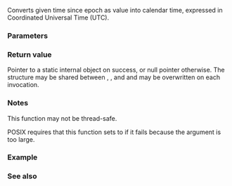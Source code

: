{{cpp/title|gmtime}}
{{cpp/chrono/c/navbar}}
{{ddcl|header=ctime|
std::tm* gmtime( const std::time_t* time );
}}

Converts given time since epoch as {{lc|std::time_t}} value into calendar time, expressed in Coordinated Universal Time (UTC). 

===Parameters===
{{par begin}}
{{par|time|pointer to a time_t object to convert}}
{{par end}}

===Return value===
Pointer to a static internal {{lc|std::tm}} object on success, or null pointer otherwise. The structure may be shared between {{lc|std::gmtime}}, {{lc|std::localtime}}, and {{lc|std::ctime}} and may be overwritten on each invocation.

===Notes===
This function may not be thread-safe.

POSIX requires that this function sets {{lc|errno}} to {{lc|EOVERFLOW}} if it fails because the argument is too large.

===Example===
{{example
|code=
#include &lt;ctime&gt;
#include &lt;iomanip&gt;
#include &lt;iostream&gt;
#include &lt;sstream&gt;
 
int main()
{
    setenv("TZ", "/usr/share/zoneinfo/Europe/London", 1); // POSIX-specific
 
    std::tm tm{}; // get_time does not set all fields hence {}
    tm.tm_year = 2020 - 1900; // 2020
    tm.tm_mon = 7 - 1; // July
    tm.tm_mday = 15; // 15th
    tm.tm_hour = 10;
    tm.tm_min = 15;
    tm.tm_isdst = 1; // Daylight saving in London
    std::time_t t = std::mktime(&amp;tm); 
 
    std::cout &lt;&lt; "UTC:   " &lt;&lt; std::put_time(std::gmtime(&amp;t), "%c %Z") &lt;&lt; '\n';
    std::cout &lt;&lt; "local: " &lt;&lt; std::put_time(std::localtime(&amp;t), "%c %Z") &lt;&lt; '\n';
}
|p=true
|output=
UTC:   Wed Jul 15 09:15:00 2020 GMT
local: Wed Jul 15 10:15:00 2020 BST
}}

===See also===
{{dsc begin}}
{{dsc inc|cpp/chrono/c/dsc localtime}}
{{dsc see c|c/chrono/gmtime}}
{{dsc end}}

{{langlinks|de|es|fr|it|ja|pt|ru|zh}}